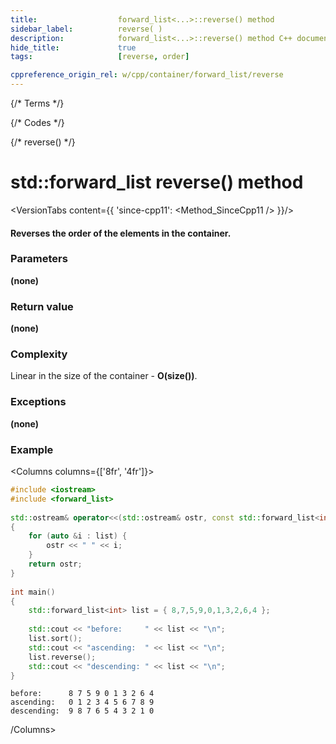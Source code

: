 ```yaml
---
title:					forward_list<...>::reverse() method
sidebar_label:			reverse( )
description:			forward_list<...>::reverse() method C++ documentation
hide_title:				true
tags:					[reverse, order]

cppreference_origin_rel: w/cpp/container/forward_list/reverse
---
```



{/* Terms */}

{/* Codes */}

{/* reverse() */}

# std::forward_list reverse() method

<VersionTabs content={{
	'since-cpp11': <Method_SinceCpp11 />
}}/>

#### Reverses the order of the elements in the container.

### Parameters

**(none)**

### Return value

**(none)**

### Complexity

Linear in the size of the container - **O(size())**.

### Exceptions

**(none)**

### Example

<Columns columns={['8fr', '4fr']}>
<div>

```cpp title='Main.cpp' showLineNumbers
#include <iostream>
#include <forward_list>
 
std::ostream& operator<<(std::ostream& ostr, const std::forward_list<int>& list)
{
    for (auto &i : list) {
        ostr << " " << i;
    }
    return ostr;
}
 
int main()
{
    std::forward_list<int> list = { 8,7,5,9,0,1,3,2,6,4 };
 
    std::cout << "before:     " << list << "\n";
    list.sort();
    std::cout << "ascending:  " << list << "\n";
    list.reverse();
    std::cout << "descending: " << list << "\n";
}
```

</div>
<div>

```plaintext title="Output"
before:      8 7 5 9 0 1 3 2 6 4
ascending:   0 1 2 3 4 5 6 7 8 9
descending:  9 8 7 6 5 4 3 2 1 0
```

</div>
</Columns>
/Columns>
